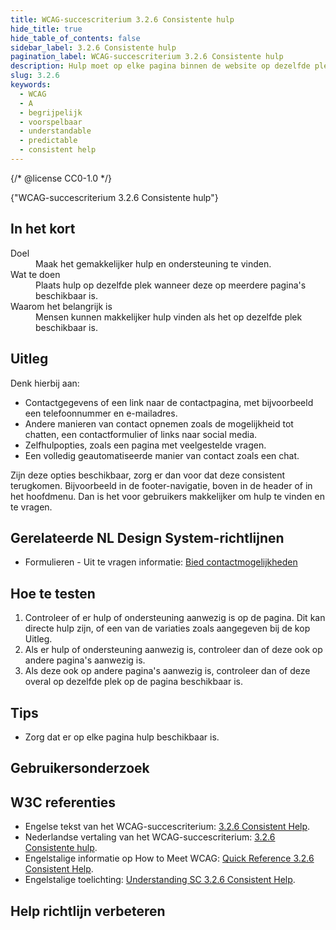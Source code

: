 ```yaml
---
title: WCAG-succescriterium 3.2.6 Consistente hulp
hide_title: true
hide_table_of_contents: false
sidebar_label: 3.2.6 Consistente hulp
pagination_label: WCAG-succescriterium 3.2.6 Consistente hulp
description: Hulp moet op elke pagina binnen de website op dezelfde plek terugkomen.
slug: 3.2.6
keywords:
  - WCAG
  - A
  - begrijpelijk
  - voorspelbaar
  - understandable
  - predictable
  - consistent help
---
```


{/* @license CC0-1.0 */}


<WcagHeadingGroup level={1} conformanceLevel="Niveau A">
  {"WCAG-succescriterium 3.2.6 Consistente hulp"}
</WcagHeadingGroup>

## In het kort

<dl>
  <div class="dl__item">
    <dt class="dl__term">Doel</dt>
    <dd class="dl__definition">Maak het gemakkelijker hulp en ondersteuning te vinden.</dd>
  </div>
  <div class="dl__item">
    <dt class="dl__term">Wat te doen</dt>
    <dd class="dl__definition">Plaats hulp op dezelfde plek wanneer deze op meerdere pagina's beschikbaar is.</dd>
  </div>
  <div class="dl__item">
    <dt class="dl__term">Waarom het belangrijk is</dt>
    <dd class="dl__definition">Mensen kunnen makkelijker hulp vinden als het op dezelfde plek beschikbaar is.</dd>
  </div>
</dl>

## Uitleg

<Summary />

Denk hierbij aan:

- Contactgegevens of een link naar de contactpagina, met bijvoorbeeld een telefoonnummer en e-mailadres.
- Andere manieren van contact opnemen zoals de mogelijkheid tot chatten, een contactformulier of links naar social media.
- Zelfhulpopties, zoals een pagina met veelgestelde vragen.
- Een volledig geautomatiseerde manier van contact zoals een chat.

Zijn deze opties beschikbaar, zorg er dan voor dat deze consistent terugkomen. Bijvoorbeeld in de footer-navigatie, boven in de header of in het hoofdmenu. Dan is het voor gebruikers makkelijker om hulp te vinden en te vragen.

## Gerelateerde NL Design System-richtlijnen

- Formulieren - Uit te vragen informatie: [Bied contactmogelijkheden](/richtlijnen/formulieren/vragen/manieren-voor-contact)

## Hoe te testen

1. Controleer of er hulp of ondersteuning aanwezig is op de pagina. Dit kan directe hulp zijn, of een van de variaties zoals aangegeven bij de kop Uitleg.
2. Als er hulp of ondersteuning aanwezig is, controleer dan of deze ook op andere pagina's aanwezig is.
3. Als deze ook op andere pagina's aanwezig is, controleer dan of deze overal op dezelfde plek op de pagina beschikbaar is.

## Tips

- Zorg dat er op elke pagina hulp beschikbaar is.

## Gebruikersonderzoek

<CTAGebruikersonderzoek />

## W3C referenties

- Engelse tekst van het WCAG-succescriterium: [<span lang="en">3.2.6 Consistent Help</span>](https://www.w3.org/TR/WCAG22/#consistent-help).
- Nederlandse vertaling van het WCAG-succescriterium: [3.2.6 Consistente hulp](https://www.w3.org/Translations/WCAG22-nl/#consistent-help).
- Engelstalige informatie op <span lang="en">How to Meet WCAG</span>: [<span lang="en">Quick Reference 3.2.6 Consistent Help</span>](https://www.w3.org/WAI/WCAG22/quickref/#consistent-help).
- Engelstalige toelichting: [<span lang="en">Understanding SC 3.2.6 Consistent Help</span>](https://www.w3.org/WAI/WCAG22/Understanding/consistent-help.html).

<Disclaimer />

## Help richtlijn verbeteren

<Markdown omitH1 headinglevel={3}>
  <WCAGFooterInfo />
</Markdown>
